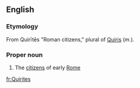 ==English==

===Etymology===
From {{etyl|la|en}} Quirītēs "Roman citizens," plural of [[Quiris]] (''m''.).

===Proper noun===
{{wikipedia}}
{{en-proper noun}}

# The [[citizen]]s of early [[Rome]]

[[fr:Quirites]]